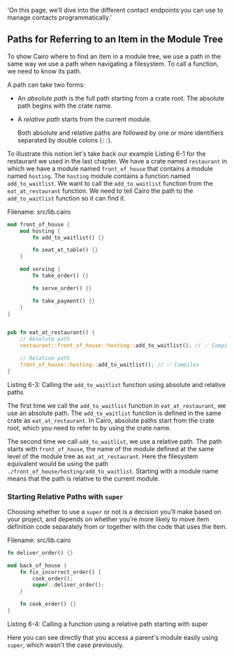   'On this page, we’ll dive into the different contact endpoints you can use to manage contacts programmatically.'
  
## Paths for Referring to an Item in the Module Tree

To show Cairo where to find an item in a module tree, we use a path in the same way we use a path when navigating a filesystem. To call a function, we need to know its path.

A path can take two forms:

- An _absolute path_ is the full path starting from a crate root. The absolute path begins with the crate name.
- A _relative path_ starts from the current module.

  Both absolute and relative paths are followed by one or more identifiers
  separated by double colons (`::`).

To illustrate this notion let's take back our example Listing 6-1 for the restaurant we used in the last chapter. We have a crate named `restaurant` in which we have a module named `front_of_house` that contains a module named `hosting`. The `hosting` module contains a function named `add_to_waitlist`. We want to call the `add_to_waitlist` function from the `eat_at_restaurant` function. We need to tell Cairo the path to the `add_to_waitlist` function so it can find it.

<span class="filename">Filename: src/lib.cairo</span>

```rust
mod front_of_house {
    mod hosting {
        fn add_to_waitlist() {}

        fn seat_at_table() {}
    }

    mod serving {
        fn take_order() {}

        fn serve_order() {}

        fn take_payment() {}
    }
}


pub fn eat_at_restaurant() {
    // Absolute path
    restaurant::front_of_house::hosting::add_to_waitlist(); // ✅ Compiles

    // Relative path
    front_of_house::hosting::add_to_waitlist(); // ✅ Compiles
}
```

<span class="caption">Listing 6-3: Calling the `add_to_waitlist` function using absolute and relative paths</span>

The first time we call the `add_to_waitlist` function in `eat_at_restaurant`,
we use an absolute path. The `add_to_waitlist` function is defined in the same
crate as `eat_at_restaurant`. In Cairo, absolute paths start from the crate root, which you need to refer to by using the crate name.

The second time we call `add_to_waitlist`, we use a relative path. The path starts with `front_of_house`, the name of the module
defined at the same level of the module tree as `eat_at_restaurant`. Here the
filesystem equivalent would be using the path
`./front_of_house/hosting/add_to_waitlist`. Starting with a module name means
that the path is relative to the current module.

### Starting Relative Paths with `super`

Choosing whether to use a `super` or not is a decision you’ll make
based on your project, and depends on whether you’re more likely to move item
definition code separately from or together with the code that uses the item.

<span class="filename">Filename: src/lib.cairo</span>

```rust
fn deliver_order() {}

mod back_of_house {
    fn fix_incorrect_order() {
        cook_order();
        super::deliver_order();
    }

    fn cook_order() {}
}
```

<span class="caption">Listing 6-4: Calling a function using a relative path starting with super</span>

Here you can see directly that you access a parent's module easily using `super`, which wasn't the case previously.
